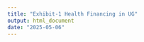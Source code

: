 ```yaml
---
title: "Exhibit-1 Health Financing in UG"
output: html_document
date: "2025-05-06"
---
```


```r




```

